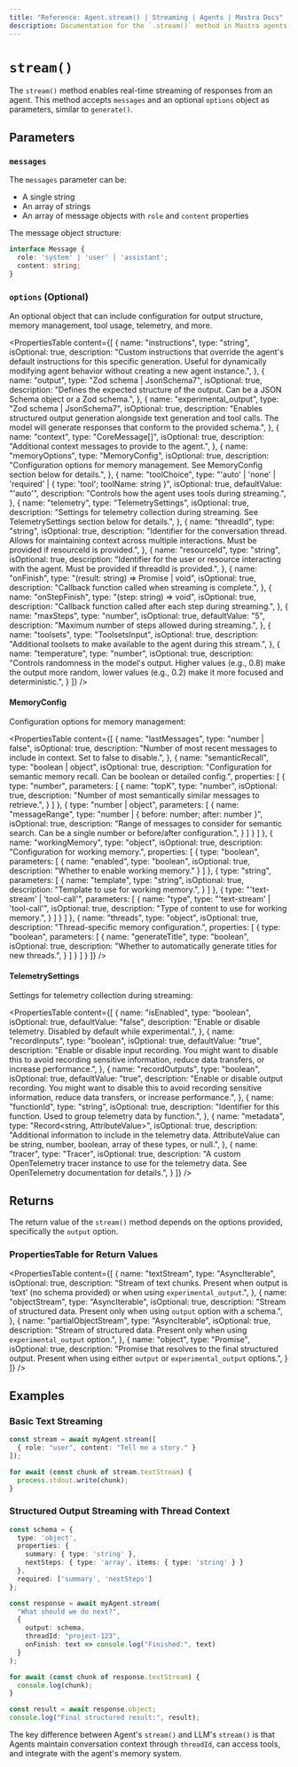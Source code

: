 ```yaml
---
title: "Reference: Agent.stream() | Streaming | Agents | Mastra Docs"
description: Documentation for the `.stream()` method in Mastra agents, which enables real-time streaming of responses.
---
```


# `stream()`

The `stream()` method enables real-time streaming of responses from an agent. This method accepts `messages` and an optional `options` object as parameters, similar to `generate()`.

## Parameters

### `messages`

The `messages` parameter can be:

- A single string
- An array of strings
- An array of message objects with `role` and `content` properties

The message object structure:

```typescript
interface Message {
  role: 'system' | 'user' | 'assistant';
  content: string;
}
```

### `options` (Optional)

An optional object that can include configuration for output structure, memory management, tool usage, telemetry, and more. 

<PropertiesTable
  content={[
    {
      name: "instructions",
      type: "string",
      isOptional: true,
      description: "Custom instructions that override the agent's default instructions for this specific generation. Useful for dynamically modifying agent behavior without creating a new agent instance.",
    },
    {
      name: "output",
      type: "Zod schema | JsonSchema7",
      isOptional: true,
      description: "Defines the expected structure of the output. Can be a JSON Schema object or a Zod schema.",
    },
    {
      name: "experimental_output",
      type: "Zod schema | JsonSchema7",
      isOptional: true,
      description: "Enables structured output generation alongside text generation and tool calls. The model will generate responses that conform to the provided schema.",
    },
    {
      name: "context",
      type: "CoreMessage[]",
      isOptional: true,
      description: "Additional context messages to provide to the agent.",
    },
    {
      name: "memoryOptions",
      type: "MemoryConfig",
      isOptional: true,
      description: "Configuration options for memory management. See MemoryConfig section below for details.",
    },
    {
      name: "toolChoice",
      type: "'auto' | 'none' | 'required' | { type: 'tool'; toolName: string }",
      isOptional: true,
      defaultValue: "'auto'",
      description: "Controls how the agent uses tools during streaming.",
    },
    {
      name: "telemetry",
      type: "TelemetrySettings",
      isOptional: true,
      description: "Settings for telemetry collection during streaming. See TelemetrySettings section below for details.",
    },
    {
      name: "threadId",
      type: "string",
      isOptional: true,
      description: "Identifier for the conversation thread. Allows for maintaining context across multiple interactions. Must be provided if resourceId is provided.",
    },
    {
      name: "resourceId",
      type: "string",
      isOptional: true,
      description: "Identifier for the user or resource interacting with the agent. Must be provided if threadId is provided.",
    },
    {
      name: "onFinish",
      type: "(result: string) => Promise<void> | void",
      isOptional: true,
      description: "Callback function called when streaming is complete.",
    },
    {
      name: "onStepFinish",
      type: "(step: string) => void",
      isOptional: true,
      description: "Callback function called after each step during streaming.",
    },
    {
      name: "maxSteps",
      type: "number",
      isOptional: true,
      defaultValue: "5",
      description: "Maximum number of steps allowed during streaming.",
    },
    {
      name: "toolsets",
      type: "ToolsetsInput",
      isOptional: true,
      description: "Additional toolsets to make available to the agent during this stream.",
    },
    {
      name: "temperature",
      type: "number",
      isOptional: true,
      description: "Controls randomness in the model's output. Higher values (e.g., 0.8) make the output more random, lower values (e.g., 0.2) make it more focused and deterministic.",
    }
  ]}
/>

#### MemoryConfig

Configuration options for memory management:

<PropertiesTable
  content={[
    {
      name: "lastMessages",
      type: "number | false",
      isOptional: true,
      description: "Number of most recent messages to include in context. Set to false to disable.",
    },
    {
      name: "semanticRecall",
      type: "boolean | object",
      isOptional: true,
      description: "Configuration for semantic memory recall. Can be boolean or detailed config.",
      properties: [
        {
          type: "number",
          parameters: [
            {
              name: "topK",
              type: "number",
              isOptional: true,
              description: "Number of most semantically similar messages to retrieve.",
            }
          ]
        },
        {
          type: "number | object",
          parameters: [
            {
              name: "messageRange",
              type: "number | { before: number; after: number }",
              isOptional: true,
              description: "Range of messages to consider for semantic search. Can be a single number or before/after configuration.",
            }
          ]
        }
      ]
    },
    {
      name: "workingMemory",
      type: "object",
      isOptional: true,
      description: "Configuration for working memory.",
      properties: [
        {
          type: "boolean",
          parameters: [
            {
              name: "enabled", 
              type: "boolean", 
              isOptional: true, 
              description: "Whether to enable working memory."
            }
          ]
        },
        {
          type: "string",
          parameters: [
            {
              name: "template",
              type: "string",
              isOptional: true,
              description: "Template to use for working memory.",
            }
          ]
        },
        {
          type: "'text-stream' | 'tool-call'",
          parameters: [
            {
              name: "type",
              type: "'text-stream' | 'tool-call'",
              isOptional: true,
              description: "Type of content to use for working memory.",
            }
          ]
        }
      ]
    },
    {
      name: "threads",
      type: "object",
      isOptional: true,
      description: "Thread-specific memory configuration.",
      properties: [
        {
          type: "boolean",
          parameters: [
            {
              name: "generateTitle",
              type: "boolean",
              isOptional: true,
              description: "Whether to automatically generate titles for new threads.",
            }
          ]
        }
      ]
    }
  ]}
/>

#### TelemetrySettings

Settings for telemetry collection during streaming:

<PropertiesTable
  content={[
    {
      name: "isEnabled",
      type: "boolean",
      isOptional: true,
      defaultValue: "false",
      description: "Enable or disable telemetry. Disabled by default while experimental.",
    },
    {
      name: "recordInputs",
      type: "boolean",
      isOptional: true,
      defaultValue: "true",
      description: "Enable or disable input recording. You might want to disable this to avoid recording sensitive information, reduce data transfers, or increase performance.",
    },
    {
      name: "recordOutputs",
      type: "boolean",
      isOptional: true,
      defaultValue: "true",
      description: "Enable or disable output recording. You might want to disable this to avoid recording sensitive information, reduce data transfers, or increase performance.",
    },
    {
      name: "functionId",
      type: "string",
      isOptional: true,
      description: "Identifier for this function. Used to group telemetry data by function.",
    },
    {
      name: "metadata",
      type: "Record<string, AttributeValue>",
      isOptional: true,
      description: "Additional information to include in the telemetry data. AttributeValue can be string, number, boolean, array of these types, or null.",
    },
    {
      name: "tracer",
      type: "Tracer",
      isOptional: true,
      description: "A custom OpenTelemetry tracer instance to use for the telemetry data. See OpenTelemetry documentation for details.",
    }
  ]}
/>

## Returns

The return value of the `stream()` method depends on the options provided, specifically the `output` option.

### PropertiesTable for Return Values

<PropertiesTable
  content={[
    {
      name: "textStream",
      type: "AsyncIterable<string>",
      isOptional: true,
      description: "Stream of text chunks. Present when output is 'text' (no schema provided) or when using `experimental_output`.",
    },
    {
      name: "objectStream",
      type: "AsyncIterable<object>",
      isOptional: true,
      description: "Stream of structured data. Present only when using `output` option with a schema.",
    },
    {
      name: "partialObjectStream",
      type: "AsyncIterable<object>",
      isOptional: true,
      description: "Stream of structured data. Present only when using `experimental_output` option.",
    },
    {
      name: "object",
      type: "Promise<object>",
      isOptional: true,
      description: "Promise that resolves to the final structured output. Present when using either `output` or `experimental_output` options.",
    }
  ]}
/>

## Examples

### Basic Text Streaming

```typescript
const stream = await myAgent.stream([
  { role: "user", content: "Tell me a story." }
]);

for await (const chunk of stream.textStream) {
  process.stdout.write(chunk);
}
```

### Structured Output Streaming with Thread Context

```typescript
const schema = {
  type: 'object',
  properties: {
    summary: { type: 'string' },
    nextSteps: { type: 'array', items: { type: 'string' } }
  },
  required: ['summary', 'nextSteps']
};

const response = await myAgent.stream(
  "What should we do next?",
  {
    output: schema,
    threadId: "project-123",
    onFinish: text => console.log("Finished:", text)
  }
);

for await (const chunk of response.textStream) {
  console.log(chunk);
}

const result = await response.object;
console.log("Final structured result:", result);
```

The key difference between Agent's `stream()` and LLM's `stream()` is that Agents maintain conversation context through `threadId`, can access tools, and integrate with the agent's memory system.

